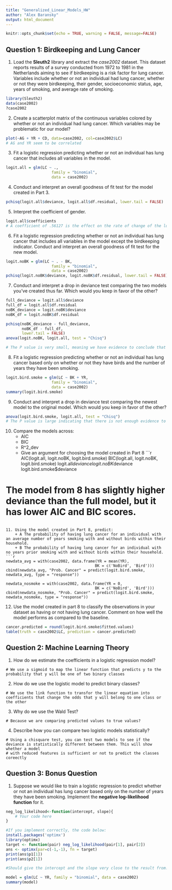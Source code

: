 ```yaml
---
title: "Generalized_Linear_Models_HW"
author: "Alex Baransky"
output: html_document
---
```

```r
knitr::opts_chunk$set(echo = TRUE, warning = FALSE, message=FALSE)
```

## Question 1: Birdkeeping and Lung Cancer
1. Load the **Sleuth2** library and extract the *case2002* dataset. This dataset reports results of a survey conducted from 1972 to 1981 in the Netherlands aiming to see if birdkeeping is a risk factor for lung cancer. Variables include whether or not an individual had lung cancer, whether or not they were birdkeeping, their gender, socioeconomic status, age, years of smoking, and average rate of smoking.
```r
library(Sleuth2)
data(case2002)
?case2002
```

2. Create a scatterplot matrix of the continuous variables colored by whether or not an individual had lung cancer. Which variables may be problematic for our model?
```r
plot(~AG + YR + CD, data=case2002, col=case2002$LC)
# AG and YR seem to be correlated
```

3. Fit a logistic regression predicting whether or not an individual has lung cancer that includes all variables in the model.
```r
logit.all = glm(LC ~ .,
                    family = "binomial",
                    data = case2002)
```

4. Conduct and interpret an overall goodness of fit test for the model created in Part 3.
```r
pchisq(logit.all$deviance, logit.all$df.residual, lower.tail = FALSE)
```

5. Interpret the coefficient of gender.
```r
logit.all$coefficients
# A coefficient of .56127 is the effect on the rate of change of the log odds. This means being female increases odds by 1.75
```

6. Fit a logistic regression predicting whether or not an individual has lung cancer that includes all variables in the model except the birdkeeping indicator. Conduct and interpret an overall goodness of fit test for the new model.
```r
logit.noBK = glm(LC ~ . - BK,
                    family = "binomial",
                    data = case2002)
pchisq(logit.noBK$deviance, logit.noBK$df.residual, lower.tail = FALSE)
```

7. Conduct and interpret a drop in deviance test comparing the two models you’ve created thus far. Which would you keep in favor of the other?
```r
full_deviance = logit.all$deviance
full_df = logit.all$df.residual
noBK_deviance = logit.noBK$deviance
noBK_df = logit.noBK$df.residual

pchisq(noBK_deviance - full_deviance,
       noBK_df - full_df,
       lower.tail = FALSE)
anova(logit.noBK, logit.all, test = "Chisq")

# The P value is very small, meaning we have evidence to conclude that the model with all features is preferable to the model with BK removed
```

8. Fit a logistic regression predicting whether or not an individual has lung cancer based only on whether or not they have birds and the number of years they have been smoking.
```r
logit.bird.smoke = glm(LC ~ BK + YR,
                    family = "binomial",
                    data = case2002)
summary(logit.bird.smoke)
```

9. Conduct and interpret a drop in deviance test comparing the newest model to the original model. Which would you keep in favor of the other?
```r
anova(logit.bird.smoke, logit.all, test = "Chisq")
# The P value is large indicating that there is not enough evidence to conclude that the reduced model is insufficient
```

10. Compare the models across:
    + AIC
    + BIC
    + R^2_dev
    + Give an argument for choosing the model created in Part 8
```r
AIC(logit.all, logit.noBK, logit.bird.smoke)
BIC(logit.all, logit.noBK, logit.bird.smoke)
logit.all$deviance
logit.noBK$deviance
logit.bird.smoke$deviance

# The model from 8 has slightly higher deviance than the full model, but it has lower AIC and BIC scores.
```

11. Using the model created in Part 8, predict:
    + A The probability of having lung cancer for an individual with an average number of years smoking with and without birds within their household.
    + B The probability of having lung cancer for an individual with no years prior smoking with and without birds within their household.
```r
newdata_avg = with(case2002, data.frame(YR = mean(YR),
                                       BK = c('NoBird', 'Bird')))
cbind(newdata_avg, "Prob. Cancer" = predict(logit.bird.smoke, newdata_avg, type = "response"))

newdata_nosmoke = with(case2002, data.frame(YR = 0,
                                       BK = c('NoBird', 'Bird')))
cbind(newdata_nosmoke, "Prob. Cancer" = predict(logit.bird.smoke, newdata_nosmoke, type = "response"))
```
12. Use the model created in part 8 to classify the observations in your dataset as having or not having lung cancer. Comment on how well the model performs as compared to the baseline.
```r
cancer.predicted = round(logit.bird.smoke$fitted.values)
table(truth = case2002$LC, prediction = cancer.predicted)
```


## Question 2: Machine Learning Theory
1. How do we estimate the coefficients in a logistic regression model?
```text
# We use a sigmoid to map the linear function that predicts y to the probability that y will be one of two binary classes
```
2. How do we use the logistic model to predict binary classes?
```text
# We use the link function to transfor the linear equation into coefficients that change the odds that y will belong to one class or the other
```
3. Why do we use the Wald Test?
```text
# Because we are comparing predicted values to true values?
```
4. Describe how you can compare two logistic models statistically?
```text
# Using a chisquare test, you can test two models to see if the deviance is statistically different between them. This will show whether a model
# with reduced features is sufficient or not to predict the classes coreectly
```

## Question 3: Bonus Question
1. Suppose we would like to train a logistic regression to predict whether or not an individual has lung cancer based only on the number of years they have been smoking. Implement the **negative log-likelihood function** for it.
```r
neg_log_likelihood<-function(intercept, slope){
    # Your code here
}

#If you implement correctly, the code below:
install.packages('optimx')
library(optimx)
target <- function(pair) neg_log_likelihood(pair[1], pair[2])
ans <- optimx(par=c(-1,-1), fn = target)
print(ans$p1[1])
print(ans$p2[1])

#Should give the intercept and the slope very close to the result from:

model = glm(LC ~ YR, family = "binomial", data = case2002)
summary(model) 
```

